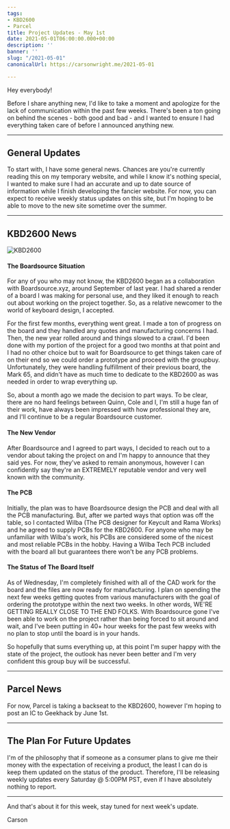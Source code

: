 ```yaml
---
tags:
- KBD2600
- Parcel
title: Project Updates - May 1st
date: 2021-05-01T06:00:00.000+00:00
description: ''
banner: ''
slug: "/2021-05-01"
canonicalUrl: https://carsonwright.me/2021-05-01

---
```

Hey everybody!

Before I share anything new, I'd like to take a moment and apologize for the lack of communication within the past few weeks. There's been a ton going on behind the scenes - both good and bad - and I wanted to ensure I had everything taken care of before I  announced anything new.

***

## General Updates

To start with, I have some general news. Chances are you're currently reading this on my temporary website, and while I know it's nothing special, I wanted to make sure I had an accurate and up to date source of information while I finish developing the fancier website. For now, you can expect to receive weekly status updates on this  site, but I'm hoping to be able to move to the new site sometime over the summer.

***

## KBD2600 News

![KBD2600](./kbd-2600.png)

#### The Boardsource Situation

For any of you who may not know, the KBD2600 began as a collaboration with Boardsource.xyz, around September of last year. I had shared a render of a board I was making for personal use, and they liked it enough to reach out about working on the project together. So, as a relative newcomer to the world of keyboard design, I accepted.

For the first few months, everything went great. I made a ton of progress on the board and they handled any quotes and manufacturing concerns I had. Then, the new year rolled around and things slowed to a crawl. I'd been done with my portion of the project for a good two months at that point and I had no other choice but to wait for Boardsource to get things taken care of on their end so we could order a prototype and proceed with the groupbuy. Unfortunately, they were handling fulfillment of their previous board, the Mark 65, and didn't have as much time to dedicate to the KBD2600 as was needed in order to wrap everything up.

So, about a month ago we made the decision to part ways. To be clear, there are no hard feelings between Quinn, Cole and I, I'm still a huge fan of their work, have always been impressed with how professional they are, and I'll continue to be a regular Boardsource customer.

#### The New Vendor

After Boardsource and I agreed to part ways, I decided to reach out to a vendor about taking the project on and I'm happy to announce that they said yes. For now, they've asked to remain anonymous, however I can confidently say they're an EXTREMELY reputable vendor and very well known with the community.

#### The PCB

Initially, the plan was to have Boardsource design the PCB and deal with all the PCB manufacturing. But, after we parted ways that option was off the table, so I contacted Wilba (The PCB designer for Keycult and Rama Works) and he agreed to supply PCBs for the KBD2600. For anyone who may be unfamiliar with Wilba's work, his PCBs are considered some of the nicest and most reliable PCBs in the hobby. Having a Wilba Tech PCB included with the board all but guarantees there won't be any PCB problems.

#### The Status of The Board Itself

As of Wednesday, I'm completely finished with all of the CAD work for the board and the files are now ready for manufacturing. I plan on spending the next few weeks getting quotes from various manufacturers with the goal of ordering the prototype within the next two weeks. In other words, WE'RE GETTING REALLY CLOSE TO THE END FOLKS. With Boardsource gone I've been able to work on the project rather than being forced to sit around and wait, and I've been putting in 40+ hour weeks for the past few weeks with no plan to stop until the board is in your hands.

So hopefully that sums everything up, at this point I'm super happy with the state of the project, the outlook has never been better and I'm very confident this group buy will be successful.

***

## Parcel News

For now, Parcel is taking a backseat to the KBD2600, however I'm hoping to post an IC to Geekhack by June 1st.

***

## The Plan For Future Updates

I'm of the philosophy that if someone as a consumer plans to give me their money with the expectation of receiving a product, the least I can do is keep them updated on the status of the product. Therefore, I'll be releasing weekly updates every Saturday @ 5:00PM PST, even if I have absolutely nothing to report.

***

And that's about it for this week, stay tuned for next week's update.

Carson